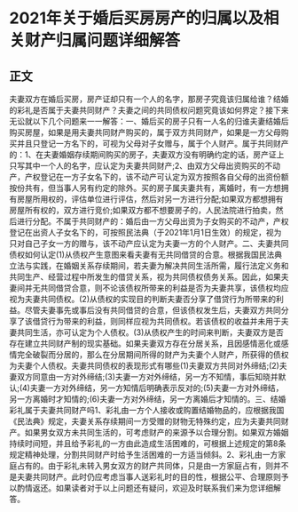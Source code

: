 # 2021年关于婚后买房房产的归属以及相关财产归属问题详细解答
## 正文
夫妻双方在婚后买房，房产证却只有一个人的名字，那房子究竟该归属给谁？结婚的彩礼是否属于夫妻共同财产？夫妻之间的共同债权问题究竟该如何界定？接下来无讼就以下几个问题来一一解答：一、婚后买的房子只有一人名的归谁夫妻结婚后购买房屋，如果是用夫妻共同财产购买的，属于双方共同财产，如果是一方父母购买并且只登记一方名下的，可视为父母对子女赠与，属于个人财产。属于共同财产的：1、在夫妻婚姻存续期间购买的房子，夫妻双方没有明确约定的话，房产证上只写其中一个人的名字，应认定为夫妻共同财产;2、由双方父母出资购买的不动产，产权登记在一方子女名下的，该不动产可认定为双方按照各自父母的出资份额按份共有，但当事人另有约定的除外。买的房子属夫妻共有，离婚时，有一方想拥有房屋所用权的，评估单位进行评估，然后对另一方进行分配;如果双方都想拥有房屋所有权的，双方进行竞价;如果双方都不想要房子的，人民法院进行拍卖，然后进行分配。不属于共同财产的：婚后由一方父母出资为子女购买的不动产，产权登记在出资人子女名下的，可按照民法典（于2021年1月1日生效）的规定，视为只对自己子女一方的赠与，该不动产应认定为夫妻一方的个人财产。二、夫妻共同债权如何认定(1)从债权产生意图来看夫妻有无共同借贷的合意。根据我国民法典立法与实践，在婚姻关系存续期间，若夫妻为解决共同生活所需，履行法定义务和共同生产、经营过程中所发生的借贷关系，视为共同债权债务关系。因此，如果夫妻间并无共同借贷合意，则不论该债权所带来的利益是否为夫妻共享，该债权均应视为夫妻共同债权。(2)从债权的实现目的判断夫妻否分享了借贷行为所带来的利益。尽管夫妻事先或事后没有共同借贷的合意，但该债权发生后，夫妻双方共同分享了该借贷行为带来的利益，则同样应视为共同债权。若该债权的收益并未用于夫妻共同生活，亦可认定为个人债权。(3)从债权产生的时间来判断，夫妻双方是否存在建立共同财产制的现实基础。如果夫妻双方存在分居关系，且因感情恶化或感情完全破裂而分居的，那么在分居期间所得的财产为夫妻个人财产，所获得的债权为夫妻个人债权。夫妻共同债权的表现形式有哪些(1)夫妻双方共同对外缔结;(2)夫妻双方同意由一方对外缔结;(3)夫妻一方对外缔结，另一方不知情，事后知晓并默认;(4)夫妻一方对外缔结，另一方知情后明确表示反对的;(5)夫妻一方对外缔结，另一方离婚时才知情的;(6)夫妻一方对外缔结，另一方离婚后才知情的。三、结婚彩礼属于夫妻共同财产吗1、彩礼由一方个人接收或购置结婚物品的，应根据我国《民法典》规定，夫妻关系存续期间一方受赠的财物无特殊约定，应为夫妻共同财产。如果男女双方未共同生活的，可考虑财产的来源予以合理分割。如果双方婚姻持续时间短，并且给予彩礼的一方由此造成生活困难的，可根据上述规定的第8条规定精神处理，分割共同财产时给予生活困难的一方适当倾斜。2、彩礼由一方家庭占有的。由于彩礼未转入男女双方的财产共同体，只是由一方家庭占有，则并不是夫妻共同财产。此时仍应考虑当事人送彩礼时的目的性，根据公平、合理原则予以酌情返还。如果读者对于以上问题还有疑问，欢迎及时联系我们来为您详细解答。